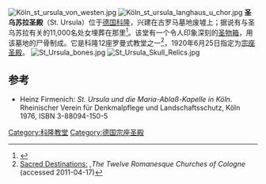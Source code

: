 [[File:Köln_st_ursula_von_westen.jpg|thumb]]
[[File:Köln_st_ursula_langhaus_u_chor.jpg|thumb]] 
'''圣乌苏拉圣殿'''（St. Ursula）位于[[德国|德国]][[科隆|科隆]]，兴建在古罗马墓地废墟上；据说有与圣乌苏拉有关的11,000名处女埋葬在那里<ref name="world and its people">{{cite book
  |last = Dunton
  |first = Larkin
  |authorlink = 
  |title = The World and Its People
  |url = https://archive.org/details/worldanditspeop05duntgoog
  |publisher = Silver, Burdett
  |series = 
  |year = 1896
  |page = [https://archive.org/details/worldanditspeop05duntgoog/page/n193 185]}}</ref>。该堂有一个令人印象深刻的[[圣物箱|圣物箱]]，用该墓地的尸骨制成。它是科隆12座罗曼式教堂之一<ref>[http://www.sacred-destinations.com/germany/cologne-romanesque-churches.htm Sacred Destinations:] {{Wayback|url=http://www.sacred-destinations.com/germany/cologne-romanesque-churches.htm |date=20110609200627 }},''The Twelve Romanesque Churches of Cologne'' (accessed 2011-04-17)</ref>，1920年6月25日指定为[[宗座圣殿|宗座圣殿]]。
[[File:St_Ursula_bones.jpg|thumb]] 
[[File:St_Ursula_Skull_Relics.jpg|thumb]]
== 参考 ==
{{reflist}}
* Heinz Firmenich: ''St. Ursula und die Maria-Ablaß-Kapelle in Köln''. Rheinischer Verein für Denkmalpflege und Landschaftsschutz, Köln 1976, ISBN 3-88094-150-5
{{coord|50|56|45|N|6|57|16|E|region:DE-NW_type:landmark|display=title}}

{{Authority control}}
[[Category:科隆教堂|Category:科隆教堂]]
[[Category:德国宗座圣殿|Category:德国宗座圣殿]]